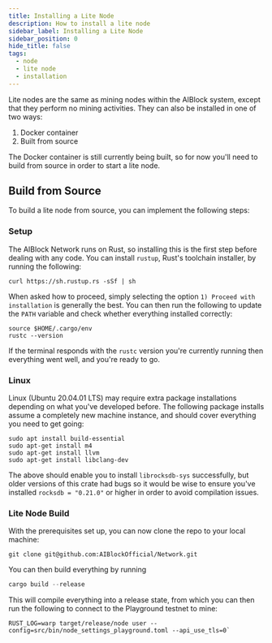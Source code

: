 ```yaml
---
title: Installing a Lite Node
description: How to install a lite node
sidebar_label: Installing a Lite Node
sidebar_position: 0
hide_title: false
tags:
  - node
  - lite node
  - installation
---
```


Lite nodes are the same as mining nodes within the AIBlock system, except that they perform no mining activities. They can also be installed in one of two ways:

1. Docker container
2. Built from source

The Docker container is still currently being built, so for now you'll need to build from source in order to start a lite node.

## Build from Source

To build a lite node from source, you can implement the following steps:

### Setup

The AIBlock Network runs on Rust, so installing this is the first step before dealing with any code. You can install `rustup`, Rust's toolchain installer, by running the following:

```
curl https://sh.rustup.rs -sSf | sh
```

When asked how to proceed, simply selecting the option `1) Proceed with installation` is generally the best. You can then run the following to update the `PATH` variable and check whether everything installed correctly:

```
source $HOME/.cargo/env
rustc --version
```

If the terminal responds with the `rustc` version you're currently running then everything went well, and you're ready to go. 

### Linux

Linux (Ubuntu 20.04.01 LTS) may require extra package installations depending on what you've developed before. The following package installs assume a completely new machine instance, and should cover everything you need to get going:

```
sudo apt install build-essential
sudo apt-get install m4
sudo apt-get install llvm
sudo apt-get install libclang-dev
```

The above should enable you to install `librocksdb-sys` successfully, but older versions of this crate had bugs so it would be wise to ensure you've installed `rocksdb = "0.21.0"` or higher in order to avoid compilation issues. 

### Lite Node Build

With the prerequisites set up, you can now clone the repo to your local machine:

``` 
git clone git@github.com:AIBlockOfficial/Network.git
```

You can then build everything by running

```rust
cargo build --release
```

This will compile everything into a release state, from which you can then run the following to connect to the Playground testnet to mine:

```
RUST_LOG=warp target/release/node user --config=src/bin/node_settings_playground.toml --api_use_tls=0`
```